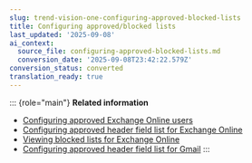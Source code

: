 ```yaml
---
slug: trend-vision-one-configuring-approved-blocked-lists
title: Configuring approved/blocked lists
last_updated: '2025-09-08'
ai_context:
  source_file: configuring-approved-blocked-lists.md
  conversion_date: '2025-09-08T23:42:22.579Z'
conversion_status: converted
translation_ready: true
---
```


::: {role="main"}
**Related information**

- [Configuring approved Exchange Online users](config-exchange-online-users.mdx)
- [Configuring approved header field list for Exchange Online](config-header-exchange-online.mdx)
- [Viewing blocked lists for Exchange Online](blocked-lists-online.mdx)
- [Configuring approved header field list for Gmail](approved-header-field-gmail.mdx)
:::
